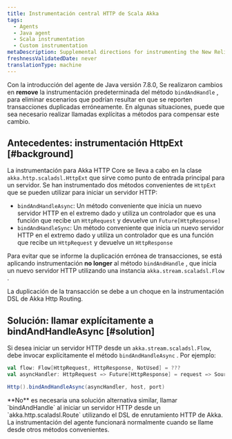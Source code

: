 ```yaml
---
title: Instrumentación central HTTP de Scala Akka
tags:
  - Agents
  - Java agent
  - Scala instrumentation
  - Custom instrumentation
metaDescription: Supplemental directions for instrumenting the New Relic Java agent with Scala applications using the Akka HTTP Core framework.
freshnessValidatedDate: never
translationType: machine
---
```


Con la introducción del agente de Java versión 7.8.0, Se realizaron cambios en <DoNotTranslate>**remove**</DoNotTranslate> la instrumentación predeterminada del método `bindAndHandle` , para eliminar escenarios que podrían resultar en que se reporten transacciones duplicadas erróneamente. En algunas situaciones, puede que sea necesario realizar llamadas explícitas a métodos para compensar este cambio.

## Antecedentes: instrumentación HttpExt [#background]

La instrumentación para Akka HTTP Core se lleva a cabo en la clase `akka.http.scaladsl.HttpExt` que sirve como punto de entrada principal para un servidor. Se han instrumentado dos métodos convenientes de `HttpExt` que se pueden utilizar para iniciar un servidor HTTP&#x3A;

* `bindAndHandleAsync`: Un método conveniente que inicia un nuevo servidor HTTP en el extremo dado y utiliza un controlador que es una función que recibe un `HttpRequest` y devuelve un `Future[HttpResponse]`
* `bindAndHandleSync`: Un método conveniente que inicia un nuevo servidor HTTP en el extremo dado y utiliza un controlador que es una función que recibe un `HttpRequest` y devuelve un `HttpResponse`

Para evitar que se informe la duplicación errónea de transacciones, se está aplicando instrumentación <DoNotTranslate>**no longer**</DoNotTranslate> al método `bindAndHandle` , que inicia un nuevo servidor HTTP utilizando una instancia `akka.stream.scaladsl.Flow` .

La duplicación de la transacción se debe a un choque en la instrumentación DSL de Akka Http Routing.

## Solución: llamar explícitamente a bindAndHandleAsync [#solution]

Si desea iniciar un servidor HTTP desde un `akka.stream.scaladsl.Flow`, debe invocar explícitamente el método `bindAndHandleAsync` . Por ejemplo:

```scala
val flow: Flow[HttpRequest, HttpResponse, NotUsed] = ???
val asyncHandler: HttpRequest => Future[HttpResponse] = request => Source.single(request).via(flow).runWith(Sink.head)

Http().bindAndHandleAsync(asyncHandler, host, port)
```

<Callout variant="important">
  **No** es necesaria una solución alternativa similar, llamar `bindAndHandle` al iniciar un servidor HTTP desde un `akka.http.scaladsl.Route` utilizando el DSL de enrutamiento HTTP de Akka. La instrumentación del agente funcionará normalmente cuando se llame desde otros métodos convenientes.
</Callout>